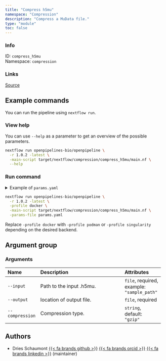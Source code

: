```yaml
---
title: "Compress h5mu"
namespace: "Compression"
description: "Compress a MuData file."
type: "module"
toc: false
---
```


::: {.column-margin}

### Info

ID: `compress_h5mu`  
Namespace: `compression`

### Links
[Source](https://github.com/openpipelines-bio/openpipeline/blob/1.0.2/src/compression/compress_h5mu/config.vsh.yaml){.btn-action .btn-sm .btn-info .btn role="button"}

:::




## Example commands

You can run the pipeline using `nextflow run`.

### View help

You can use `--help` as a parameter to get an overview of the possible parameters.

```bash
nextflow run openpipelines-bio/openpipeline \
  -r 1.0.2 -latest \
  -main-script target/nextflow/compression/compress_h5mu/main.nf \
  --help
```

### Run command

<details>
<summary>Example of `params.yaml`</summary>
```yaml
# Arguments
input: # please fill in - example: "sample_path"
# output: "$id.$key.output.output"
compression: "gzip"

# Nextflow input-output arguments
publish_dir: # please fill in - example: "output/"
# param_list: "my_params.yaml"
```
</details>

```bash
nextflow run openpipelines-bio/openpipeline \
  -r 1.0.2 -latest \
  -profile docker \
  -main-script target/nextflow/compression/compress_h5mu/main.nf \
  -params-file params.yaml
```

:::{.callout-note}
Replace `-profile docker` with `-profile podman` or `-profile singularity` depending on the desired backend.
:::

## Argument group

### Arguments

|Name            |Description              |Attributes                                 |
|:----------|:--------------------------------------------------|:--------------------|
|`--input`       |Path to the input .h5mu. |`file`, required, example: `"sample_path"` |
|`--output`      |location of output file. |`file`, required                           |
|`--compression` |Compression type.        |`string`, default: `"gzip"`                |

## Authors


  * Dries Schaumont [{{< fa brands github >}}](https://github.com/DriesSchaumont) [{{< fa brands orcid >}}](https://orcid.org/0000-0002-4389-0440) [{{< fa brands linkedin >}}](https://linkedin.com/in/dries-schaumont) (maintainer)

